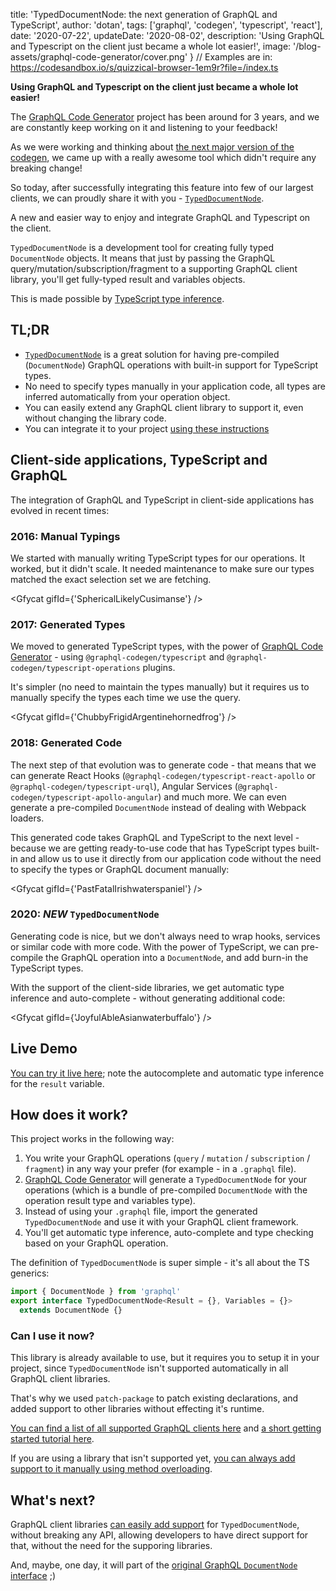 
  title: 'TypedDocumentNode: the next generation of GraphQL and TypeScript',
  author: 'dotan',
  tags: ['graphql', 'codegen', 'typescript', 'react'],
  date: '2020-07-22',
  updateDate: '2020-08-02',
  description:
    'Using GraphQL and Typescript on the client just became a whole lot easier!',
  image: '/blog-assets/graphql-code-generator/cover.png'
}
// Examples are in: https://codesandbox.io/s/quizzical-browser-1em9r?file=/index.ts


**Using GraphQL and Typescript on the client just became a whole lot easier!**

The [GraphQL Code Generator](https://graphql-code-generator.com/) project has been around for 3 years, and we are constantly keep working on it and listening to your feedback!

As we were working and thinking about [the next major version of the codegen](https://github.com/dotansimha/graphql-code-generator/discussions/3955), we came up with a really awesome tool which didn't require any breaking change!

So today, after successfully integrating this feature into few of our largest clients, we can proudly share it with you - [`TypedDocumentNode`](https://github.com/dotansimha/graphql-typed-document-node).

A new and easier way to enjoy and integrate GraphQL and Typescript on the client.

`TypedDocumentNode` is a development tool for creating fully typed `DocumentNode` objects. It means that just by passing the GraphQL query/mutation/subscription/fragment to a supporting GraphQL client library, you'll get fully-typed result and variables objects.

This is made possible by [TypeScript type inference](https://www.typescriptlang.org/docs/handbook/type-inference.html).

## TL;DR

- [`TypedDocumentNode`](https://github.com/dotansimha/graphql-typed-document-node) is a great solution for having pre-compiled (`DocumentNode`) GraphQL operations with built-in support for TypeScript types.
- No need to specify types manually in your application code, all types are inferred automatically from your operation object.
- You can easily extend any GraphQL client library to support it, even without changing the library code.
- You can integrate it to your project [using these instructions](https://github.com/dotansimha/graphql-typed-document-node#how-to-use)

<YouTube youTubeId="cYIhx8dusa4" />

## Client-side applications, TypeScript and GraphQL

The integration of GraphQL and TypeScript in client-side applications has evolved in recent times:

### 2016: Manual Typings

We started with manually writing TypeScript types for our operations. It worked, but it didn't scale. It needed maintenance to make sure our types matched the exact selection set we are fetching.

<Gfycat gifId={'SphericalLikelyCusimanse'} />

### 2017: Generated Types

We moved to generated TypeScript types, with the power of [GraphQL Code Generator](https://graphql-code-generator.com/) - using `@graphql-codegen/typescript` and `@graphql-codegen/typescript-operations` plugins.

It's simpler (no need to maintain the types manually) but it requires us to manually specify the types each time we use the query.

<Gfycat gifId={'ChubbyFrigidArgentinehornedfrog'} />

### 2018: Generated Code

The next step of that evolution was to generate code - that means that we can generate React Hooks (`@graphql-codegen/typescript-react-apollo` or `@graphql-codegen/typescript-urql`), Angular Services (`@graphql-codegen/typescript-apollo-angular`) and much more. We can even generate a pre-compiled `DocumentNode` instead of dealing with Webpack loaders.

This generated code takes GraphQL and TypeScript to the next level - because we are getting ready-to-use code that has TypeScript types built-in and allow us to use it directly from our application code without the need to specify the types or GraphQL document manually:

<Gfycat gifId={'PastFatalIrishwaterspaniel'} />

### 2020: _NEW_ `TypedDocumentNode`

Generating code is nice, but we don't always need to wrap hooks, services or similar code with more code. With the power of TypeScript, we can pre-compile the GraphQL operation into a `DocumentNode`, and add burn-in the TypeScript types.

With the support of the client-side libraries, we get automatic type inference and auto-complete - without generating additional code:

<Gfycat gifId={'JoyfulAbleAsianwaterbuffalo'} />

## Live Demo

[You can try it live here](https://codesandbox.io/s/github/dotansimha/graphql-typed-document-node/tree/master/examples/apollo-client-3); note the autocomplete and automatic type inference for the `result` variable.

## How does it work?

This project works in the following way:

1. You write your GraphQL operations (`query` / `mutation` / `subscription` / `fragment`) in any way your prefer (for example - in a `.graphql` file).
2. [GraphQL Code Generator](https://graphql-code-generator.com/) will generate a `TypedDocumentNode` for your operations (which is a bundle of pre-compiled `DocumentNode` with the operation result type and variables type).
3. Instead of using your `.graphql` file, import the generated `TypedDocumentNode` and use it with your GraphQL client framework.
4. You'll get automatic type inference, auto-complete and type checking based on your GraphQL operation.

The definition of `TypedDocumentNode` is super simple - it's all about the TS generics:

```ts
import { DocumentNode } from 'graphql'
export interface TypedDocumentNode<Result = {}, Variables = {}>
  extends DocumentNode {}
```

### Can I use it now?

This library is already available to use, but it requires you to setup it in your project, since `TypedDocumentNode` isn't supported automatically in all GraphQL client libraries.

That's why we used `patch-package` to patch existing declarations, and added support to other libraries without effecting it's runtime.

[You can find a list of all supported GraphQL clients here](https://github.com/dotansimha/graphql-typed-document-node#supported-libraries) and [a short getting started tutorial here](https://github.com/dotansimha/graphql-typed-document-node#how-to-use).

If you are using a library that isn't supported yet, [you can always add support to it manually using method overloading](https://github.com/dotansimha/graphql-typed-document-node#how-to-extend-other-libraries-with-this).

## What's next?

GraphQL client libraries [can easily add support](https://github.com/dotansimha/graphql-typed-document-node#how-can-i-support-this-in-my-library) for `TypedDocumentNode`, without breaking any API, allowing developers to have direct support for that, without the need for the supporing libraries.

And, maybe, one day, it will part of the [original GraphQL `DocumentNode` interface](https://github.com/graphql/graphql-js/blob/4b7ab47c3f4ea6be99c3d9754b21fe626f7c7177/src/language/ast.d.ts#L212-L216) ;)
